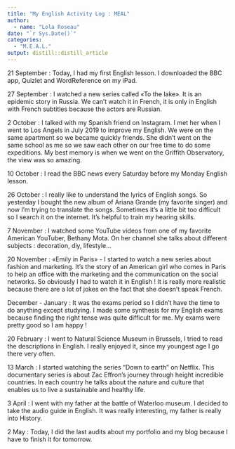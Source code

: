 ```yaml
---
title: "My English Activity Log : MEAL"
author:
  - name: "Lola Roseau" 
date: "`r Sys.Date()`"
categories:
  - "M.E.A.L."
output: distill::distill_article
---
```

21 September : Today, I had my first English lesson. I downloaded the BBC app, Quizlet and WordReference on my iPad.

27 September : I watched a new series called «To the lake». It is an epidemic story in Russia. We can’t watch it in French, it is only in English with French subtitles because the actors are Russian.

2 October : I talked with my Spanish friend on Instagram. I met her when I went to Los Angels in July 2019 to improve my English. We were on the same apartment so we became quickly friends. She didn’t went on the same school as me so we saw each other on our free time to do some expeditions. My best memory is when we went on the Griffith Observatory, the view was so amazing.

10 October : I read the BBC news every Saturday before my Monday English lesson. 

26 October : I really like to understand the lyrics of English songs. So yesterday I bought the new album of Ariana Grande (my favorite singer) and now I’m trying to translate the songs. Sometimes it’s a little bit too difficult so I search it on the internet. It's helpful to train my hearing skills. 

7 November : I watched some YouTube videos from one of my favorite American YouTuber, Bethany Mota. On her channel she talks about different subjects : decoration, diy, lifestyle...

20 November : «Emily in Paris» - I started to watch a new series about fashion and marketing. It’s the story of an American girl who comes in Paris to help an office with the marketing and the communication on the social networks. So obviously I had to watch it in English ! It is really more realistic because there are a lot of jokes on the fact that she doesn’t speak French.

December - January : It was the exams period so I didn’t have the time to do anything except studying. I made some synthesis for my English exams because finding the right tense was quite difficult for me. My exams were pretty good so I am happy ! 

20 February : I went to Natural Science Museum in Brussels, I tried to read the descriptions in English. I really enjoyed it, since my youngest age I go there very often. 

13 March : I started watching the series "Down to earth" on Netflix. This documentary series is about Zac Effron's journey through height incredible countries. In each country he talks about the nature and culture that enables us to live a sustainable and healthy life.

3 April : I went with my father at the battle of Waterloo museum. I decided to take the audio guide in English. It was really interesting, my father is really into History. 

2 May : Today, I did the last audits about my portfolio and my blog because I have to finish it for tomorrow.



